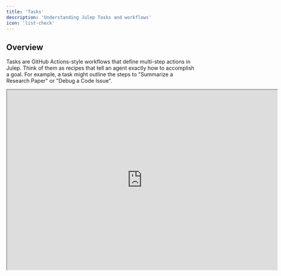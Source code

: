 ```yaml
---
title: 'Tasks'
description: 'Understanding Julep Tasks and workflows'
icon: 'list-check'
---
```


## Overview

Tasks are GitHub Actions-style workflows that define multi-step actions in Julep. Think of them as recipes that tell an agent exactly how to accomplish a goal. For example, a task might outline the steps to "Summarize a Research Paper" or "Debug a Code Issue".

<Frame>
  <iframe 
  src="https://www.loom.com/embed/c5cda67936254465aaff4548245b3e13?hideEmbedTopBar=true" 
  alt="Tasks in action" 
  width="720" 
  height="480"  
  allow="autoplay; encrypted-media" 
  allowfullscreen
  />
</Frame>

Here are some of the key features of tasks:

- Connect multiple AI operations seamlessly
- Make decisions based on intermediate results
- Run operations in parallel for efficiency
- Integrate with external tools and APIs
- Maintain state throughout execution

## Components

A task consists of several key components which can be broadly classified into:

### Input Schema

```yaml YAML
name: Summarize Document
description: Create a concise summary of any document
input_schema:
  type: object
  properties:
    document_text:
      type: string
      description: The text to summarize
```

<Warning>
  **⚠️ Workflow Input Size Warning**: Avoid passing extremely large objects as input to your workflows, as this can cause execution failures. Large inputs (such as massive JSON objects, extensive arrays, or huge text files) may exceed memory limits or hit serialization constraints.

  **What to do instead:**
  - **Break large data into smaller chunks** and process them iteratively
  - **Use file uploads** and pass file references instead of raw content
  - **Implement pagination** for large datasets

  **Rule of thumb:** If your input data is larger than a few megabytes, consider alternative approaches.
</Warning>

### Tools

Tools are functions that can be used by an agent to perform tasks. Julep supports:

- [User-defined functions](/concepts/tools#user-defined-functions)
- [System tools](/concepts/tools#system-tools)
- [Integrations](/concepts/tools#integration-tools)
- [API calls](/concepts/tools#api-call-tools)

Learn more about tools [here](/concepts/tools).

```yaml YAML
tools:
- name: internet_search
  description: Performs an internet search using Brave
  type: integration
  integration:
    provider: brave
    method: search
    setup:
      api_key: <BRAVE_API_KEY>
```

### Sub-Workflows

A task can be made up of multiple sub-workflows. These sub-workflows can be named and can be used to break down complex tasks into smaller, more manageable pieces.

```yaml YAML
name: Summarize Document
description: Create a concise summary of any document

sample_sub_workflow:
- prompt: |-
    $ f'Tell me a joke about {steps[0].input.topic}:'

main:
- workflow: sample_sub_workflow
  arguments:
    topic: AI
```

<Info>
  You can learn more about sub-workflows [here](/advanced/types-of-task-steps#subworkflow-step).
</Info>

### Steps

<Note>
  We use tasks and workflows interchangeably. They are the same except Julep's branding reflects tasks.
</Note>

Below is a table of all the steps that can be used in a task.

| Name          | Description                                                                 |
|---------------|-----------------------------------------------------------------------------|
| [Tool Call](/advanced/types-of-task-steps#tool-call-step) | Execute tools defined in the task |
| [Prompt](/advanced/types-of-task-steps#prompt-step) | Send messages to the AI model |
| [Evaluate](/advanced/types-of-task-steps#evaluate-step) | Perform calculations or data manipulation |
| [Wait for Input](/advanced/types-of-task-steps#wait-for-input-step) | Pause workflow for user input |
| [Subworkflow](/advanced/types-of-task-steps#subworkflow-step) | Execute a subworkflow |
| [Set](/advanced/types-of-task-steps#set-step) | Store values for later use |
| [Get](/advanced/types-of-task-steps#get-step) | Retrieve values from storage |
| [Foreach](/advanced/types-of-task-steps#foreach-step) | Iterate over a collection |
| [Map-reduce](/advanced/types-of-task-steps#map-reduce-step) | Process collections in parallel |
| [Switch](/advanced/types-of-task-steps#switch-step) | Multiple condition handling |
| [If-else](/advanced/types-of-task-steps#if-else-step) | Conditional execution |
| [Sleep](/advanced/types-of-task-steps#sleep-step) | Pause execution |
| [Return](/advanced/types-of-task-steps#return-step) | Return values from workflow |
| [Yield](/advanced/types-of-task-steps#yield-step) | Execute subworkflows |
| [Log](/advanced/types-of-task-steps#log-step) | Log messages or specific values |
| [Error](/advanced/types-of-task-steps#error-step) | Handle errors by specifying an error message |

> You can learn more about workflow steps as to how they work in the [Workflow Steps](/advanced/types-of-task-steps) section.

### Context Variables

Tasks have access to three types of context:

#### Input Variables
Access input parameters:
```yaml YAML
- prompt: $ f'Hello {steps[0].input.user_name}'
```

#### Step Results
Use outputs from previous steps:
```yaml YAML
- evaluate: $ len(_.search_results)
- if: $ _.count > 0
```
<Accordion title="How to access the input and output of a step">

In any step, you can access the input and output of a step using the `steps[index].output` or `steps[index].input` variable. For example:

```yaml
- evaluate:
    topic: $ steps[0].input.topic
```

```yaml
- evaluate:
    topic: $ steps[0].output.topic
```

In Julep, the steps are indexed from 0. So the first step is `steps[0]` and the second step is `steps[1]` and so on.
Furthermore the first step input is nothing but the task input and the last step output is nothing but the output of the task.
</Accordion>

<Note>
To learn more about how to use the `$` variable and new syntax, please refer to the [New Syntax](/advanced/new-syntax) section.
</Note>

#### Environment Context
Access agent and session data:
```yaml YAML
- prompt: $ f'Agent {agent.name} is helping you'
```

<Info>
  Input schemas help catch errors early by validating all inputs before execution starts.
</Info>

Here's how these components work together:

```yaml YAML [expandable]
name: Process Customer Feedback
description: Analyze and categorize customer feedback
input_schema:
  type: object
  required: ["feedback_text"]
  properties:
    feedback_text:
      type: string
    sentiment_analysis:
      type: boolean
      default: true

tools:
- name: get_weather_info
  type: integration  
  integration:
    provider: weather
    setup:
      api_key: OPENWEATHERMAP_API_KEY

main:
- tool: get_weather_info
  arguments:
    location: $ steps[0].input.location

- prompt: |-
    $ f"""The weather in {steps[0].output.location} is the following:
    {steps[0].output.weather}
    
    <task>
    Analyze the weather and provide a summary of the weather in the location. Include some recommendations on what to wear based on the weather.
    </task>
    """
```

> Learn more about tools [here](/concepts/tools).

### Metadata

Metadata is a key-value pair that can be used to categorize and filter tasks.

## How to Use Tasks ?

### Creating a Task

Here's a simple task that summarizes a document and checks if the summary is too long. We first define the task in a YAML file and then create it using the Julep SDK.

<CodeGroup>

```yaml task.yaml [expandable]
name: Summarize Document
description: Create a concise summary of any document
input_schema:
  type: object
  properties:
    document_text:
      type: string
      description: The text to summarize

main:
  - prompt: |-
      $ f'''Analyze the following text and create a summary:
      {steps[0].input.document_text}'''
    unwrap: true
  - evaluate:
      too_long: $ len(_) > 500
  - if: $ _.too_long
    then:
      prompt: |-
        $ f'''Make the summary more concise:
        {steps[0].output}'''
      unwrap: true
    else: 
      evaluate:
        content: $ steps[0].output
```

```python main.py
import yaml
import os

task_def = yaml.safe_load(open("task.yaml"))

task = client.tasks.create(
    agent_id="agent_id",
    **task_def
)
```

```javascript index.js


// Create a task
import yaml from "yaml";
import fs from "fs";

const task_definition = yaml.parse(fs.readFileSync("task.yaml", "utf8"));

async function createTask(agentId) {
  const task = await client.tasks.create(agentId, task_definition);
  return task;
}
```
</CodeGroup>

<Tip>
    Check out the API reference [here](/api-reference/tasks) or SDK reference (Python [here](/sdks/python/reference#tasks) or JavaScript [here](/sdks/nodejs/reference#tasks) for more details on different operations you can perform on tasks.
</Tip>


### Executing a Task

Here's how to execute a task:

<CodeGroup>
```python Python
# Execute a task
execution = client.executions.create(
  task_id=task.id,
  input={
      "document_text": "This is a sample document"
  }
)

# Monitor progress
while True:
  result = client.executions.get(execution.id)
  if result.status in ["succeeded", "failed"]:
      break
  time.sleep(1)
```

```javascript Node.js [expandable]
// Execute a task
async function executeTask(taskId) {
  const execution = await client.executions.create(taskId, {
    input: { idea: "A cat who learns to fly" },
  });

  while (true) {
    const result = await client.executions.get(execution.id);
    console.log(result.status, result.output);

    if (result.status === "succeeded" || result.status === "failed") {
      // 📦 Once the execution is finished, retrieve the results
      if (result.status === "succeeded") {
        console.log(result.output);
      } else {
        throw new Error(result.error);
      }
      break;
    }

    await new Promise((resolve) => setTimeout(resolve, 1000));
  }
}
```
</CodeGroup>

<Tip>
    Check out the API reference [here](/api-reference/executions) or SDK reference (Python [here](/sdks/python/reference#executions) or JavaScript [here](/sdks/nodejs/reference#executions) for more details on different operations you can perform on tasks.
</Tip>

## Relationship to Other Concepts

This section will help you understand how tasks relate to other concepts in Julep.

### Agents

Julep agents can power tasks by providing memory, context, or tools. Tasks are multi-step workflows designed for complex, automated execution. Whenever you create a task, you can associate it with an agent if you want to leverage that agent's capabilities. Unlike sessions, tasks are not meant for real-time interaction; they run through a defined workflow to achieve a goal.

For example:

<CodeGroup>
```python Python [expandable]
import yaml

# Create an agent
agent = client.agents.create(
  name="Customer Support Agent",
  about="An agent that handles customer support requests",
  model="gpt-4o",
)

# Add a tool to the agent
client.agents.tools.create(
  agent_id=agent.id,
  **yaml.safe_load("""
  name: send_email
  type: integration
  integration:
    provider: email
    method: send
    setup:
      host: "smtp.example.com"
      port: 587
      user: "your_username"
      password: "your_password"
  """),
)

# Create a task that inherits this tool
task = client.tasks.create(
  agent_id=agent.id,
  **yaml.safe_load("""
    name: Handle Support Request

    # Make sure to set this to true if you want to inherit tools from the agent
    inherit_tools: true

    input_schema:
      type: object
      properties:
        customer_email:
          type: string
          description: The email of the customer
        subject:
          type: string
        body:
          type: string
          description: The body of the email

    main:
    - prompt:
      - role: system
        content: You are a customer support agent who works for Julep AI. You will be given a support request from a customer. You will need to handle the request by sending a reply email to the customer.
      - role: user
        content: |-
          $ f"""Handle the support request from this email: {steps[0].input.customer_email}
          The subject of the email is this:
          {steps[0].input.subject}

          ---

          The body of the email is this:
          {steps[0].input.body}
          """
      unwrap: true

    - tool: send_email
      arguments:
        to: $ steps[0].input.customer_email
        from: "support@julep.ai"
        subject: "$ f'Re: {steps[0].input.subject}'"
        body: $ steps[0].output
  """)
)
```

```javascript Node.js [expandable]
// Create an agent
const agent = await client.agents.create({ 
  name: "Customer Support Agent",
  about: "An agent that handles customer support requests",
  model: "gpt-4o",
  });

// Add a tool to the agent
await client.agents.tools.create(
  agent.id,
  yaml.parse(`
    name: send_email
    type: integration
    integration:
      provider: email
      method: send
      setup:
        host: "smtp.example.com"
        port: 587
        user: "your_username"
        password: "your_password"
  `)
);

// Create a task that inherits this tool
const task = await client.tasks.create(
  agent.id, 
  yaml.parse(`
    name: Handle Support Request

    # Make sure to set this to true if you want to inherit tools from the agent
    inherit_tools: true

    input_schema:
      type: object
      properties:
        customer_email:
          type: string
          description: The email of the customer
        subject:
          type: string
        body:
          type: string
          description: The body of the email

    main:
    - prompt:
      - role: system
        content: You are a customer support agent who works for Julep AI. You will be given a support request from a customer. You will need to handle the request by sending a reply email to the customer.
      - role: user
        content: |-
          $ f"""Handle the support request from this email: {steps[0].input.customer_email}
          The subject of the email is this:
          {steps[0].input.subject}

          ---

          The body of the email is this:
          {steps[0].input.body}
          """
      unwrap: true

    - tool: send_email
      arguments:
        to: $ steps[0].input.customer_email
        from: "support@julep.ai"
        subject: "$ f'Re: {steps[0].input.subject}'"
        body: $ steps[0].output
  `)
);
```
</CodeGroup>

### Tools

Task can leverage tools to perform complex operations. There are 2 ways of defining tools for tasks:

1. Associate a tool with an agent, and inherit it in the task definition by setting `inherit_tools` to `true` while creating the task. Example:

<CodeGroup>
```python Python [expandable]
client.agents.tools.create(
  agent_id="agent_id",
  **yaml.safe_load("""
    name: get_weather_info
    type: integration
    integration:
      provider: weather
      setup:
        api_key: "your_openweathermap_api_key"
  """)

task = client.tasks.create(
  agent_id="agent_id",
  **yaml.safe_load("""
    name: Get Weather Info
    inherit_tools: true
    main:
      - tool: get_weather_info
        arguments:
          location: New York
  """)
)
```

```javascript Node.js [expandable]
await client.agents.tools.create(
  agent.id,
  yaml.parse(`
    name: get_weather_info
    type: integration
    integration:
      provider: weather
      setup:
        api_key: "your_openweathermap_api_key"
  `)
);

task = await client.tasks.create(
  agent.id,
  yaml.parse(`
    name: Get Weather Info
    inherit_tools: true
    main:
      - tool: get_weather_info
        arguments:
          location: New York
  `)
);
```
</CodeGroup>

2. Define a tool in the task definition. Example:

<CodeGroup>
```python Python
task = client.tasks.create(
  agent_id="agent_id",
  **yaml.safe_load("""
    name: Get Weather Info
    tools:
    - name: get_weather_info
      type: integration
      integration:
        provider: weather
        setup:
          api_key: "your_openweathermap_api_key"
    main:
      - tool: get_weather_info
        arguments:
          location: New York
  """)
)
```

```javascript Node.js
task = await client.tasks.create(
  agent.id,
  yaml.parse(`
    name: Get Weather Info
    tools:
    - name: get_weather_info
      type: integration
      integration:
        provider: weather
        setup:
          api_key: "your_openweathermap_api_key"
    main:
      - tool: get_weather_info
        arguments:
          location: New York
  `)
);
```
</CodeGroup>

When you define a tool in the task definition, it is available to all steps in that task only. On the other hand, when you associate a tool with an agent, it is available to all the Tasks associated with that agent.

## Best Practices

<CardGroup cols={3}>
  <Card title="Keep Tasks Focused" icon="bullseye">
    <ul>
      <li>1. **Purpose**: Each task should have a single, clear purpose</li>
      <li>2. **Subtasks**: Break complex workflows into smaller subtasks</li>
    </ul>
  </Card>

  <Card title="Handle Errors Gracefully" icon="shield-check">
    <ul>
      <li>1. **Error Handling**: Use try/catch blocks for error-prone operations</li>
      <li>2. **Error Messages**: Provide helpful error messages</li>
      <li>3. **Fallback Options**: Include fallback options where appropriate</li>
    </ul>
  </Card>

  <Card title="Optimize Performance" icon="gauge">
    <ul>
      <li>1. **Parallel Execution**: Use parallel execution when steps are independent</li>
      <li>2. **Map-Reduce**: Use map-reduce to run steps in parallel</li>
    </ul>
  </Card>
</CardGroup>

## Next Steps

- [Workflow Steps](/advanced/types-of-task-steps) - Learn about all available step types
- [Tools](/concepts/tools) - Learn about tools and how to use them in tasks
- [Sessions](/concepts/sessions) - Learn about sessions and how to use them in tasks

## See Examples

- [Simple Task notebook](https://github.com/julep-ai/julep/blob/main/cookbooks/basics/02-Simple-Task.ipynb)
- [Trip Planning Assistant notebook](https://github.com/julep-ai/julep/blob/main/cookbooks/advanced/03-trip-planning-assistant.ipynb)
